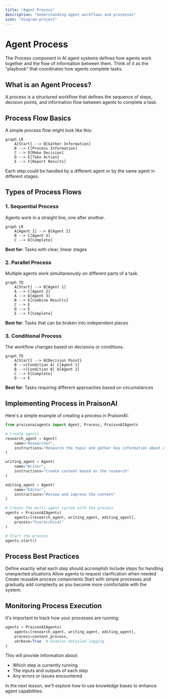 ```yaml
---
title: "Agent Process"
description: "Understanding agent workflows and processes"
icon: "diagram-project"
---
```


# Agent Process

The Process component in AI agent systems defines how agents work together and the flow of information between them. Think of it as the "playbook" that coordinates how agents complete tasks.

## What is an Agent Process?

<CardGroup cols={1}>
  <Card title="Definition" icon="route">
    A process is a structured workflow that defines the sequence of steps, decision points, and information flow between agents to complete a task.
  </Card>
</CardGroup>

## Process Flow Basics

A simple process flow might look like this:

```mermaid
graph LR
    A[Start] --> B[Gather Information]
    B --> C[Process Information]
    C --> D[Make Decision]
    D --> E[Take Action]
    E --> F[Report Results]
```

Each step could be handled by a different agent or by the same agent in different stages.

## Types of Process Flows

### 1. Sequential Process

Agents work in a straight line, one after another.

```mermaid
graph LR
    A[Agent 1] --> B[Agent 2]
    B --> C[Agent 3]
    C --> D[Complete]
```

**Best for**: Tasks with clear, linear stages

### 2. Parallel Process

Multiple agents work simultaneously on different parts of a task.

```mermaid
graph TD
    A[Start] --> B[Agent 1]
    A --> C[Agent 2]
    A --> D[Agent 3]
    B --> E[Combine Results]
    C --> E
    D --> E
    E --> F[Complete]
```

**Best for**: Tasks that can be broken into independent pieces

### 3. Conditional Process

The workflow changes based on decisions or conditions.

```mermaid
graph TD
    A[Start] --> B{Decision Point}
    B -->|Condition A| C[Agent 1]
    B -->|Condition B| D[Agent 2]
    C --> E[Complete]
    D --> E
```

**Best for**: Tasks requiring different approaches based on circumstances

## Implementing Process in PraisonAI

Here's a simple example of creating a process in PraisonAI:

```python
from praisonaiagents import Agent, Process, PraisonAIAgents

# Create agents
research_agent = Agent(
    name="Researcher",
    instructions="Research the topic and gather key information about AI"
)

writing_agent = Agent(
    name="Writer",
    instructions="Create content based on the research"
)

editing_agent = Agent(
    name="Editor",
    instructions="Review and improve the content"
)

# Create the multi-agent system with the process
agents = PraisonAIAgents(
    agents=[research_agent, writing_agent, editing_agent],
    process="hierarchical"
)

# Start the process
agents.start()
```

## Process Best Practices

<CardGroup cols={2}>
  <Card title="Clear Step Definitions" icon="list-check">
    Define exactly what each step should accomplish
  </Card>
  <Card title="Error Handling" icon="bug">
    Include steps for handling unexpected situations
  </Card>
  <Card title="Feedback Loops" icon="repeat">
    Allow agents to request clarification when needed
  </Card>
  <Card title="Modular Design" icon="cubes">
    Create reusable process components
  </Card>
</CardGroup>

<Tip>
Start with simple processes and gradually add complexity as you become more comfortable with the system.
</Tip>

## Monitoring Process Execution

It's important to track how your processes are running:

```python
agents = PraisonAIAgents(
    agents=[research_agent, writing_agent, editing_agent],
    process=content_process,
    verbose=True  # Enables detailed logging
)
```

This will provide information about:
- Which step is currently running
- The inputs and outputs of each step
- Any errors or issues encountered

In the next lesson, we'll explore how to use knowledge bases to enhance agent capabilities.
